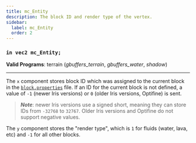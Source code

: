 ```yaml
---
title: mc_Entity
description: The block ID and render type of the vertex.
sidebar:
  label: mc_Entity
  order: 2
---
```


### `in vec2 mc_Entity;`

**Valid Programs**: terrain (*gbuffers_terrain*, *gbuffers_water*, *shadow*)

---

The `x` component stores block ID which was assigned to the current block in the [`block.properties`](/reference/miscellaneous/block_properties) file. If an ID for the current block is not defined, a value of `-1` (newer Iris versions) or `0` (older Iris versions, Optifine) is sent.

> ***Note***: newer Iris versions use a signed short, meaning they can store IDs from `-32768` to `32767`. Older Iris versions and Optifine do not support negative values.

The `y` component stores the "render type", which is `1` for fluids (water, lava, etc) and `-1` for all other blocks.